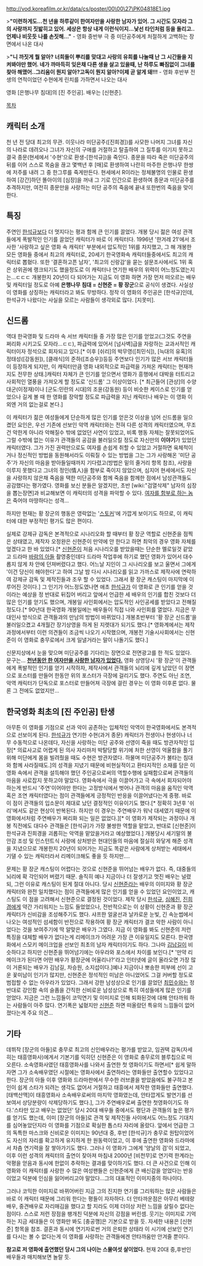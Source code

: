 http://vod.koreafilm.or.kr/data/cs/poster/00\00\27\PK04818E1.jpg

>'''"미련하게도...천 년을 하루같이 한여자만을 사랑한 남자가 있어. 그 시간도 모자라 그의 사랑까지 짓밟히고 있어. 세상은 항상 내게 이런식이지...낯선 타인처럼 등을 돌리고..언제나 비웃듯 나를 손짓해..."'''
- 영화 중반부 극 중 미단공주에게 처절하게 고백하는 장면에서 나온 대사

>'''"니 까짓게 뭘 알아? 너희들이 뿌리를 맞대고 사랑의 유희를 나눌때 난 그 시간들을 지켜봐야만 했어. 네가 까마득히 잊은채 다른 생을 살고 있을때, 난 하루도 빠짐없이 그녀를 찾아 해맸어..그리움이 뭔지 알아?고독이 뭔지 알아?이제 곧 알게 돼!!!'''
- 영화 후반부 전생의 연적이었던 수현에게 린치를 가하면서 나오는 대사

영화 [은행나무 침대]의 [진 주인공]. 배우는 [신현준].

[[목차]]
== 캐릭터 소개 ==
천 년 전 당대 최고의 무관. 이웃나라 미단공주([진희경])를 사모한 나머지 그녀를 자신의 나라로 데려오나 그녀가 자신의 구애를 거절하고 탈출하여 그 질투를 이기지 못하고 결국 종문(현세에서 '수현'으로 환생-[한석규])을 죽인다. 종문을 따라 죽은 미단공주의 뒤를 이어 스스로 목숨을 끊고 몇백년 후 [매]로 환생하여 나란히 마주한 은행나무 한쌍에 저주를 내려 그 중 한그루를 죽게만든다. 현세에서 R이라는 정체불명의 인물로 환생하여 [강간]하던 똘아이의 [심장]을 꺼내 그 기로 인간으로 환생하여 종문과 미단공주를 추격하지만, 여전히 종문만을 사랑하는 미단 공주의 죽음에 끝내 또한번의 죽음을 맞이한다.

== 특징 ==
주연인 [[한석규]]보다 더 멋지다는 평과 함께 큰 인기를 끌었다. 개봉 당시 젊은 여성 관객들에게 폭발적인 인기를 끌었던 캐릭터가 바로 이 캐릭터다. 1996년 '한겨레 21'에서 조사한 '사랑하고 싶은 영화 속 캐릭터' 부분에서 압도적인 1위를 차지했고, 그 해 개봉한 모든 영화들 중에서 최고의 캐릭터로, 20세기 한국영화속 캐릭터들중에서도 최고의 캐릭터로 뽑혔다. 또한 '결혼하고픈 남자', '최고의 신랑감'을 묻는 설문조사에서도 1위 혹은 상위권에 랭크되기도 했을정도로 이 캐릭터나 연기한 배우의 위력이 어느정도였는지는...ㄷㄷㄷ  개봉한지 20년이 다 되어가는 지금도 이 영화 하면 가장 먼저 떠오르는 배우 및 캐릭터일 정도로 아예 '''은행나무 침대 = 신현준 = 황 장군'''으로 공식이 생겼다. 사실상 이 영화를 상징하는 캐릭터라고 봐도 무방하다. 정작 이 영화의 주인공은 [한석규]인데, 한석규가 나왔다는 사실을 모르는 사람들이 생각외로 많다. [지못미].

== 신드롬 ==
역대 한국영화 및 드라마 속 서브 캐릭터들 중 가장 많은 인기를 얻었고(그것도 주연을 쩌리화 시키고도 모자라...ㄷㄷ), 파급력에 있어서 [넘사벽]급을 자랑하는 교과서적인 캐릭터이자 정석으로 회자되고 있다.[* 이후 [쉬리]의 박무영([최민식]), [늑대의 유혹]의 정태성([강동원]), [클래식]의 준하([조승우])등등 주연보다 인기가 많은 서브 캐릭터들이 등장하게 되지만, 이 캐릭터만큼 영화 내외적으로 파급력을 가져온 캐릭터는 현재까지도 전무한 상태.]캐릭터 자체가 큰 인기를 얻으면서 영화가 흥행에서 대박을 터트리고 사회적인 열풍을 가져오게 할 정도로 '신드롬' 그 이상이었다. [* 최근들어 [관상]의 수양대군(이정재)이나 [군도:민란의 시대]의 조윤(강동원) 등이 비슷한 케이스로 인기를 얻었으나 길게 볼 때 한 영화를 장악할 정도로 파급력을 지닌 캐릭터나 배우는 이 영화 이외엔 거의 없는걸로 본다.]

이 캐릭터가 젊은 여성들에게 단순하게 많은 인기를 얻은것 이상을 넘어 신드롬을 일으켰던 요인은, 우선 기존에 선보인 악역 캐릭터와는 전혀 다른 성격의 캐릭터였으며, 무조건 악한게 아니라 악해질수 밖에 없었던 사연이 있었고, 비록 행동 자체는 잘못되었어도 그럴 수밖에 없는 이유가 관객들의 공감을 불러일으킬 정도로 자신만의 '''이야기'''가 있었던 캐릭터였다. 그가 가진 권력만으로도  여자를 손쉽게 취할 수 있었고 거절하면 육체적이거나 정신적인 방법을 동원해서라도 이뤄질 수 있는 방법을 그는 그가 사랑해온 '미단 공주'가 자신의 마음을 받아들일때까지 기다렸고(방법은 밑의 줄거리 항목 참조), 사랑을 이루지 못했다고 그녀의 정인(情人)을 함부로 죽이지 않았으며, 심지어 현세에서도 자신을 사랑하지 않은채 죽음을 택한 미단공주와 함께 죽음을 함께한 점에서 남성관객들도 공감했다는 평가였다. 영화를 보신 분들은 알겠지만, 초반 [wiki:"검열삭제" 남자의 심장을 뽑는장면]과 비교해보면 이 캐릭터의 성격을 파악할 수 있다. [[강간|여자를 함부로 하는 놈]]은 죽어야 마땅하다는 성격...

하지만 현재는 황 장군의 행동은 영락없는 '[[스토커]]'에 가깝게 보이기도 하므로, 이 캐릭터에 대한 부정적인 평가도 많은 편이다.

실제로 강제규 감독은 본격적으로 시나리오화 할 때부터 황 장군 역할로 신현준을 점찍은 상태였고, 제작자 오정완은 신현준이 만약에 안 한다고 하면 최악의 경우 영화 자체를 엎겠다고 한 바 있었다.[* [[신현준]]이 처음 시나리오를 받았을때는 단순한 멜로일것 같았고 드라마 [[바람의 아들]] 촬영중인데다 드라마 작업후에 하기로 했던 영화가 있어서 대수롭지 않게 차 안에 던져버렸다고 했다. 어느날 지인이 그 시나리오를 보고 울면서 그에게 '이건 당신이 해야한다'고 하여 그날 밤 다시 시나리오를 읽고 가까스로 제작사에 연락하여 강제규 감독 및 제작진들과 조우 할 수 있었다. 그래서 황 장군 캐스팅이 마지막에 이루어진 것이다.] 그 인기가 어느정도였나면 애초 [[한석규]]가 이 영화로 큰 인기를 얻을 것이라는 예상을 정 반대로 뒤집어 버리고 앞에서 언급한 세 배우의 인기를 합친 것보다 더 많은 인기를 얻기도 했으며, 개봉일 사인회에서는 압도적인 사인공세를 받았다고 전해질 정도다.[* 90년대 한국영화 개봉일에는 배우들이 직접 나와 사인회를 열었다. 지금은 무대인사 방식으로 관객들과의 만남의 방법이 바뀌었다.] 개봉초반부터 '황 장군 신드롬'을 불러일으켰고  4개월간 장기상영을 하게 된 지렛대가 되기도 했다.[* 영화계에서는 제작과정에서부터 이런 의견들이 조금씩 나오기 시작했으며, 개봉전 기술시사회에서는 신현준이 이 영화로 충무로에서 크게 일낼거라는 말이 나돌기도 했다.]

신문지상에서 눈을 맞으며 미단공주를 기다리는 장면으로 전면광고를 한 적도 있었다. 문구는...
[http://newslibrary.naver.com/viewer/index.nhn?publishDate=1996-03-02&officeId=00020&pageNo=27 '''천년동안 한 여자만을 사랑한 남자가 있었다.''']
영화 상영당시 '황 장군'이 관객들에게 폭발적인 인기를 얻기 시작하자, 제작사에서 관객들의 뇌리에 깊게 남았던 이 장면으로 포스터를 만들어 한동안 위의 포스터가 극장에 걸리기도 했다. 주연도 아닌 조연, 악역 캐릭터가 단독으로 포스터로 만들어져 극장에 걸린 경우는 이 영화 이후론 없다. 물론 그 전에도 없었지만...

== 한국영화 최초의 [진 주인공] 탄생  ==
아무튼 이 영화를 기점으로 선과 악이 공존하는 입체적인 악역이 한국영화에서도 본격적으로 선보이게 된다. [[한석규]]가 연기한 수현(과거 종문) 캐릭터가 전생이나 현생이나 너무 수동적으로 나온데다, 자신을 사랑하는 미단 공주와 선영이 죽을 때도 방관자적인 입장[* 의료사고로 어렵게 된 의사 자리마저 박탈당할 위기에 처한 선영이 억울함을 풀기 위해 미단에게 몸을 빌려줬을 때도 수현은 방관자였다. 하물며 미단공주가 불타는 침대와 함께 사라질때도.]의 성격을 지녔기 때문에 비현실적이고 환타지적인 소재를 담은 이 영화 속에서 관객을 설득해야 했던 주인공으로써의 역할수행에 실패함으로써 관객들의 마음을 사로잡지 못하고야 말았다. 영화속에서 극을 이끌어가고 극 속에서 회자되어야 하는게 반드시 '주연'이어야만 한다는 고정방식에서 벗어나 관객의 마음을 움직인 악역 혹은 조연 캐릭터였다는 점이 관객들에게 긍정적인 반응을 이끌어냈다는게 중평. 바로 이 점이 관객들의 입소문이 제대로 났던 결정적인 이유이기도 했다.[* 정확히 3년후 '쉬리'에서도 같은 현상이 반복된다. 하지만 이 경우는 주연배우가 워낙 대세였기 때문에 이 영화에서처럼 주연배우가 쩌리화 되는 일은 없었다.][* 이 영화가 제작되는 과정이나 개봉 직전에도 대다수 관객들은 [한석규]가 가장 불쌍한 역할을 맡았고, 반대로 [신현준]이 한석규과 진희경을 괴롭히는 악역을 맡았을거라고 예상했었다.] 개봉당시 세기말의 불안감 조성 및 인스턴트식 사랑에 상처받은 현대인들의 마음에 절실히 와닿게 해준 성격을 지녔으므로 개봉한지 20년이 되어가는 지금도 똑같은 사람에게 상처받는 세태에서 기댈 수 있는 캐릭터라서 리메이크해도 좋을 듯 하지만....

문제는 황 장군 캐스팅이 어렵다는 것으로 신현준을 뛰어넘는 배우가 없다. 즉, 대중들의 뇌리에 확 각인되어 버렸기 때문. 솔직히 예나 지금이나 더 잘생기고 멋진 배우는 널렸되, 그런 이유로 캐스팅이 된게 절대 아니다. 당시 [[신현준]]라는 배우의 이미지와 황 장군 캐릭터와 완전 일치했다는 점이 관객들에게 많은 인기를 얻을 수 있었던 요인이었고, 캐스팅도 이 점을 고려해서 신현준으로 결정된 것이었다. 제작 당시 [[한석규]], [[심혜진]], [[진희경]]에게 약간 가리워지는 느낌도 들었었으나, 전반적으로는 이 상황이 신현준과 황 장군 캐릭터가 신비감을 조성해주기도 했다. 샤프한 얼굴선과 날카로운 눈빛, 긴 속눈썹에서 나오는 여성적인 섬세함이 반전으로 작용하여 황 장군 캐릭터가 결코 악한 사람이 아니었다는 것을 보여주기에 딱 알맞은 배우가 그였다. 지금 이 영화를 봐도 신현준의 저런 특징을 대체할 배우가 없다는게 리메이크가 어려운 가장 큰 이유일지도 모른다. 한국영화에서 스모키 메이크업을 선보인 최초의 남자 캐릭터이기도 하다. 그나마 [[김남길]]이 비슷하다고 하지만 신현준을 뛰어넘기에는 아우라와 포스에서 차이를 보인다.[* '만약 리메이크가 된다면 어떤 배우가 황장군에 어울리나?'라고 인터넷에 글이 올라오면 가장 많이 거론되는 배우가 김남길, 차승원, 소지섭이다.]예나 지금이나 뽀송한 피부에 선이 고운 꽃미남이 인기가 많지만, 신현준은 정석적인 미남은 아니었어도 그걸 커버할 정도로 범접할 수 없는 아우라가 있었다. 그래서 강한 남성상으로 인기를 끌었던 [[최민수]]와는 정 반대로 강인함 속의 슬픔을 간직한 신비로운 남성상으로 특히 여성들에게 많은 인기를 얻었다. 지금은 그런 느낌들이 코믹연기 및 이미지로 인해 퇴화된것에 대해 안타까워 하는 사람들이 아주 많다. 연기폭은 넓혔지만 [[신현준]] 하면 떠올랐던 특유의 느낌들이 없어졌다는게 주요 의견...


== 기타 ==
데뷔작 [장군의 아들]로 충무로 최고의 신인배우라는 평가를 받았고, 임권택 감독(자세히는 태흥영화사)에게서 기본기를 익히던 신현준은 이 영화로 충무로의 블루칩으로 떠오른다. 소속영화사였던 태흥영화사를 나와서 출연한 첫 영화이기도 하면서[* 쉽게 말하자면 그가 소속배우였던 시절에는 영화사에서 출연하라는 영화들만 출연할수 있었다고 한다. 장군의 아들 이후 영화와 드라마판에서 무수한 러브콜을 받았음에도 불구하고 본인이 쉽게 스타가 되려는 생각도 없어서 거절하고 태흥에서 제작한 영화들만 출연했다. [태백산맥]이 태흥영화사 소속배우로써의 마지막 영화였는데, 안타깝게도 발연기를 선보여서 상당분량이 삭제당하기도 했다.], 그가 주연배우로써 출연한 첫영화이기도 하다.'스타만 있고 배우는 없었던' 당시 20대 배우들 중에서도 평단과 관객들의 높은 평가를 얻기도 했는데, 이미 [장군의 아들]로 관객 및 제작진들 사이에서도 어느정도 기대치를 심어놓았던지라 이 영화를 기점으로 확실한 톱스타 자리에 올랐다. 앞에서 언급한 그의 독특한 마스크와 신비로운 이미지는 90년대 중, 후반 [한석규]가 충무로 원탑이었어도 자신의 자리를 확고하게 유지하게 한 원동력이었고, 이 후에 출연한 영화와 드라마에서 차츰 연기력을 잘 쌓아가기도 했다. 그러나 이 영화가 그에게 '양날의 검'이 되었고, 이후 이런 성격의 캐릭터의 출연이 잦아져 마침내 2000년 [비천무]로 연기력 한계라는 악평을 얻음과 동시에 한없이 추락하는 결과를 맞이하기도 했다. 더 큰 사건으로 인해 이 영화와 이 캐릭터를 사랑한 수 많은 여성팬들은 신현준에게 큰 배신감을 얻었다는 반응이었고 덕분에 인심을 잃어버리고야 말았다...그의 대표적인 이미지중의 하나이다. 

그러나 코믹한 이미지로 바뀌어버린 지금 그의 진지한 연기를 그리워하는 많은 사람들은 바로 이 캐릭터 때문에 그리워 한다는 평들이 자자하다. 더 안타까운점은 아무리 베테랑 배우, 중견배우로 자리매김을 했다고 할 지라도 이제 더이상 저런 느낌을 살릴수 없다는 점이다. 스스로 저런 장점을 팽개친 덕분에 자신의 강점을 버린셈. 웃기는 이미지로 기억하는 지금 세대들은 이 영화만 봐도 [충공깽]은 기본으로 받을 듯. 자세한 내용은 [신현준] 항목을 참조.
결혼과 동시에 연기자로썬 거의 은퇴한 상태라 이 시기에 선보인 연기를 다시는 볼 수 없다는게 이 영화를 사랑하는 관객들에겐 안타까움만 안겨줄 뿐이다.

'''참고로 저 영화에 출연했던 당시 그의 나이는 스물여섯 살이었다.''' 현재 20대 중,후반인 배우들과 매치해보면 놀랄 듯. 
